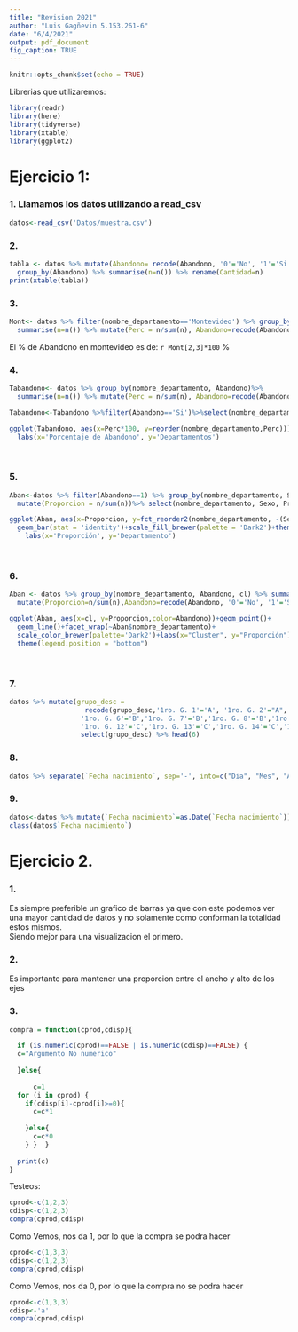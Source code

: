 ```yaml
---
title: "Revision 2021"
author: "Luis Gagñevin 5.153.261-6"
date: "6/4/2021"
output: pdf_document
fig_caption: TRUE
---
```


```r
knitr::opts_chunk$set(echo = TRUE)
```

Librerias que utilizaremos:

```r
library(readr)
library(here)
library(tidyverse)
library(xtable)
library(ggplot2)
```

\pagebreak

# Ejercicio 1:


### 1. Llamamos los datos utilizando a read_csv
```r
datos<-read_csv('Datos/muestra.csv')
```

### 2. 

```r
tabla <- datos %>% mutate(Abandono= recode(Abandono, '0'='No', '1'='Si')) %>% 
  group_by(Abandono) %>% summarise(n=n()) %>% rename(Cantidad=n)
print(xtable(tabla))
```

### 3.

```r
Mont<- datos %>% filter(nombre_departamento=='Montevideo') %>% group_by(Abandono)%>% 
  summarise(n=n()) %>% mutate(Perc = n/sum(n), Abandono=recode(Abandono, '0'='No', '1'='Si'))
```
El % de Abandono en montevideo es de: `r Mont[2,3]*100` %
  
\pagebreak 

### 4.

```r
Tabandono<- datos %>% group_by(nombre_departamento, Abandono)%>% 
  summarise(n=n()) %>% mutate(Perc = n/sum(n), Abandono=recode(Abandono, '0'='No', '1'='Si')) 

Tabandono<-Tabandono %>%filter(Abandono=='Si')%>%select(nombre_departamento, Perc)

ggplot(Tabandono, aes(x=Perc*100, y=reorder(nombre_departamento,Perc)))+geom_point()+
  labs(x='Porcentaje de Abandono', y='Departamentos')
```

  
\  
\pagebreak
  

### 5.

```r
Aban<-datos %>% filter(Abandono==1) %>% group_by(nombre_departamento, Sexo) %>% summarise(n=n()) %>% 
  mutate(Proporcion = n/sum(n))%>% select(nombre_departamento, Sexo, Proporcion)

ggplot(Aban, aes(x=Proporcion, y=fct_reorder2(nombre_departamento, -(Sexo=="F"),Proporcion), fill=Sexo))+
  geom_bar(stat = 'identity')+scale_fill_brewer(palette = 'Dark2')+theme(legend.position = 'null')+
    labs(x='Proporción', y='Departamento')
```
  
  \ 
  \pagebreak
  
### 6. 

```r
Aban <- datos %>% group_by(nombre_departamento, Abandono, cl) %>% summarise(n=n()) %>% 
  mutate(Proporcion=n/sum(n),Abandono=recode(Abandono, '0'='No', '1'='Si'))

ggplot(Aban, aes(x=cl, y=Proporcion,color=Abandono))+geom_point()+
  geom_line()+facet_wrap(~Aban$nombre_departamento)+
  scale_color_brewer(palette='Dark2')+labs(x="Cluster", y="Proporción")+
  theme(legend.position = "bottom")
```

  
\ 
\pagebreak
  
### 7. 
```r
datos %>% mutate(grupo_desc = 
                   recode(grupo_desc,'1ro. G. 1'='A', '1ro. G. 2'="A",'1ro. G. 3'="A",'1ro. G. 4'="A",'1ro. G. 5'="A",
                  '1ro. G. 6'='B','1ro. G. 7'='B','1ro. G. 8'='B','1ro. G. 9'='B','1ro. G. 10'='B','1ro. G. 11'='B',
                  '1ro. G. 12'='C','1ro. G. 13'='C','1ro. G. 14'='C','1ro. G. 15'='C','1ro. G. 16'='C','1ro. G. 17'='C')) %>%
                  select(grupo_desc) %>% head(6)
```

  
### 8.

```r
datos %>% separate(`Fecha nacimiento`, sep='-', into=c("Dia", "Mes", "Año")) %>% select(Dia, Mes, Año) %>% head(6)
```

### 9.
```r
datos<-datos %>% mutate(`Fecha nacimiento`=as.Date(`Fecha nacimiento`))
class(datos$`Fecha nacimiento`)
```



\pagebreak 
  
  
# Ejercicio 2.

### 1.

Es siempre preferible un grafico de barras ya que con este podemos ver una mayor cantidad de datos y no solamente como conforman la totalidad estos mismos.   
Siendo mejor para una visualizacion el primero.  

### 2.

Es importante para mantener una proporcion entre el ancho y alto de los ejes

### 3.

```r
compra = function(cprod,cdisp){

  if (is.numeric(cprod)==FALSE | is.numeric(cdisp)==FALSE) {
  c="Argumento No numerico"
    
  }else{
    
      c=1
  for (i in cprod) {
    if(cdisp[i]-cprod[i]>=0){
      c=c*1
      
    }else{
      c=c*0
    } }  }
  
  print(c)
}
```

Testeos:

```r
cprod<-c(1,2,3)
cdisp<-c(1,2,3)
compra(cprod,cdisp)
```
Como Vemos, nos da 1, por lo que la compra se podra hacer

```r
cprod<-c(1,3,3)
cdisp<-c(1,2,3)
compra(cprod,cdisp)
```
Como Vemos, nos da 0, por lo que la compra no se podra hacer

```r
cprod<-c(1,3,3)
cdisp<-'a'
compra(cprod,cdisp)
```

